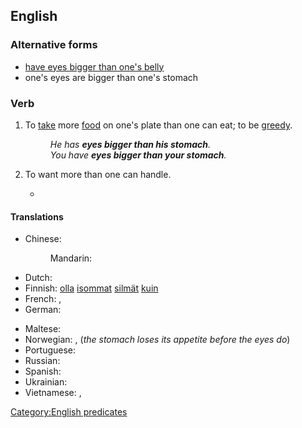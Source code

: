 ==English==

===Alternative forms===
* [[have eyes bigger than one's belly]] {{qualifier|UK}}
* one's eyes are bigger than one's stomach

===Verb===
{{en-verb|head=[[have]] [[eyes]] [[bigger]] [[than]] one's [[stomach]]|has eyes bigger than one's stomach|having eyes bigger than one's stomach|had eyes bigger than one's stomach}}

# {{idiomatic}} To [[take]] more [[food]] on one's plate than one can eat; to be [[greedy]].
#: ''He has '''eyes bigger than his stomach'''.''
#: ''You have '''eyes bigger than your stomach'''.''
# {{idiomatic}} To want more than one can handle.
#* {{quote-book|title=Bookkeeping For Dummies| page=75| books.google.com/books?isbn=1742469973| author=Veechi Curtis, Lynley Averis| year=2010| passage=When choosing software, don't '''have eyes bigger than your stomach'''. Rather, stick to whatever level of software you need, and no more.}}

====Translations====
{{trans-top|take more food than one can eat}}
* Chinese:
*: Mandarin: {{t|cmn|眼大肚子小|tr=yǎn dà dùzi xiǎo|sc=Hani}}
* Dutch: {{t|nl|ogen groter dan je maag hebben}}
* Finnish: [[olla#Finnish|olla]] [[isommat]] [[silmät]] [[kuin#Finnish|kuin]] {{t+|fi|vatsa}}
* French: {{t|fr|avoir les yeux plus grands que le ventre}}, {{t|fr|avoir les yeux plus gros que le ventre}}
* German: {{t|de|Augen größer als der Magen haben}}
{{trans-mid}}
* Maltese: {{t|mt|għandu għajnejh akbar minn żaqqu}}
* Norwegian: {{t-|no|øynene er større enn magen}}, {{t-|no|magen blir fortere mett enn øynene}} (''the stomach loses its appetite before the eyes do'')
* Portuguese: {{t|pt|ter os olhos maiores que a boca}}
* Russian: {{t|ru|одни глаза не сыты|tr=odní glazá ne sýty}}
* Spanish: {{t-|es|comer con los ojos}}
* Ukrainian: {{t|uk|очима все з’їв би|sc=Cyrl}}
* Vietnamese: {{t|vi|con mắt lớn hơn cái bụng}}, {{t|vi|no bụng đói con mắt}}
{{trans-bottom}}

[[Category:English predicates]]